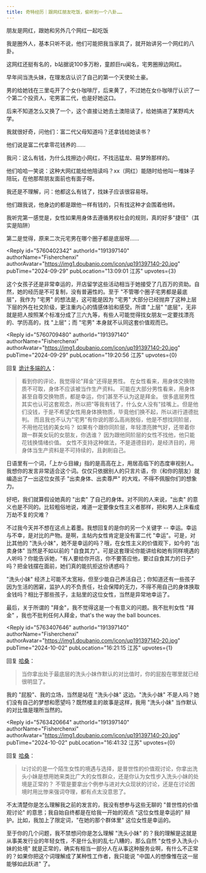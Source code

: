 ```yaml
---
title: 奇特经历｜跟网红朋友吃饭，偷听到一个八卦……
---
```



<Forum groupName="我们在偷听" groupUrl="https://www.douban.com/group/737051/" archivedAt="2025-05-16T14:16:52.637Z">
  <Post
    id="311848434"
    title="奇特经历｜跟网红朋友吃饭，偷听到一个八卦……"
    url="https://www.douban.com/group/topic/311848434/?_spm_id=MTk2NTE1MzQx"
    pubTime="05-08"
    highlightUserId="191397140"
  >
朋友是网红，跟她和另外几个网红一起吃饭

我是圈外人，基本只听不说，他们可能把我当家具了，就开始讲另一个网红的八卦。

这网红还挺有名的，b站据说100多万粉，童颜巨ru闻名，宅男圈擦边网红。

早年间当洗头妹，在理发店认识了自己的第一个天使轮土豪。

男的给她钱在三里屯开了个女仆咖啡厅，后来黄了，不过她在女仆咖啡厅认识了一个第二个投资人，宅男富二代，也是好她这口。

后来不知道怎么又换了一个，这个直接让她去土澳陪读了，给她搞进了某野鸡大学。

我就很好奇，问他们：富二代父母知道吗？还拿钱给她读书？

他们说是富二代拿零花钱养的......

我问：这么有钱，为什么找擦边小网红，不找迅猛龙、易梦玲那样的。

他们哈哈一笑说：这种大网红能给他陪读吗？xx（网红）能随时给他叫一堆妹子陪玩，在他那帮朋友面前也有面子呀。

我还是不理解，问：他都这么有钱了，找妹子应该很容易呀。

他们跟我说，他身边的都是跟他一样有钱的，只有找这种才会围着他转。

我听完第一感觉是，女性如果用身体去遵循男权社会的规则，真的好多"捷径"（其实是陷阱）

第二是觉得，原来二次元宅男在哪个圈子都是底层呀......

<Reply
  id="5760402342"
  authorId="191397140"
  authorName="Fisherchenxi"
  authorAvatar="https://img1.doubanio.com/icon/up191397140-20.jpg"
  pubTime="2024-09-29"
  pubLocation="13:09:01 江苏"
  upvotes={3}
>
这个女孩子还是非常幸运的，开店留学这些活动相当于她接受了几百万的资助。自然，她的经历是不可复制，没有普遍性的。至于
"不管哪个圈子宅男都是最底层"，我作为 "宅男" 的想法是，这可能是因为
"宅男"
大部分已经抛弃了这种上层下层的外在社交阶级，更注重内心的情感体验和感受。所谓
"上层"
"底层"，无非就是把人按照某个标准分成了三六九等，有些人可能觉得找女朋友一定要找漂亮的、学历高的，找
"上层"；而 "宅男" 本身就不认同这套价值观而已。
</Reply>

<Reply
  id="5760709480"
  authorId="191397140"
  authorName="Fisherchenxi"
  authorAvatar="https://img1.doubanio.com/icon/up191397140-20.jpg"
  pubTime="2024-09-29"
  pubLocation="19:20:56 江苏"
  upvotes={0}
>
回复 [诡计多端的人](https://www.douban.com/people/196515341/)：
> 看到你的评论，我觉得论"拜金"还得是男性。
在女性看来，用身体交换物质不可取，身体不应该被当作生产资料。
可能在大部分男性看来，用身体甚至自尊交换物质，都是幸运，你们甚至不认为这是拜金。
很多底层男性其实也认可这套观念，所以把"等我有钱了，什么女人没有"挂嘴上。但是他们没钱，于是不希望女性用身体换物质，毕竟他们换不起，所以进行道德批判。
而且我也不认为"宅男"有你说的那么高尚脱俗，他是不想找同阶层，不用他花钱的美女吗？
如果有个跟你同阶层，年轻漂亮脾气好，还带着你跟一群美女玩的女朋友，你选谁？
因为跟他同阶层的女性不找他，他只能花钱换情绪价值。
女性不支持这种做法，不是道德目的，是经济目的，用身体当生产资料是不可持续的，且剥削自己。

日语里有一个词，「上から目線」指的是高高在上，用居高临下的态度审视别人。我想你的发言非常适合这个词。仅仅只依据别人的只言片语，你（和你的朋友）就编造出了一出这位女孩子
"出卖身体、出卖尊严" 的大戏，不得不佩服你们的想象力。

好吧，我们就算假设她真的 "出卖" 了自己的身体。对不同的人来说，"出卖"
的意义也是不同的。比较粗俗地说，难道一定要像女性主义者那样，把和男人上床看成万劫不复的灾难？

不过我今天并不想在这点上着墨。我想回复的是你的另一个关键字 \--
幸运。幸运与不幸，是对比的产物。是啊，主帖内女性肯定是没有富二代
"幸运"。可是，对比其他的
"洗头小妹"，她不是幸运的吗？哦，在女性主义的价值观下，如今的 "出卖身体"
当然是不如以前的
"自食其力"。可是这套理论你能讲给和她有同样境遇的人听吗？你能告诉她，"有人要给你开店，你不要答应他，要过自食其力的日子"
吗？把金钱摆在面前，她们真的能抗拒这份诱惑吗？

"洗头小妹"
经济上可能不太宽裕，但至少能自己养活自己；你知道还有一些孩子因为生活的困窘，监护人的不负责任，社会保障的无力，不得不用自己的身体换取金钱吗？相比于那些孩子，主贴里的这位女性，当然是异常地幸运了。

最后，关于所谓的 "拜金"，我不觉得这是一个有意义的问题。我不批判女性
"拜金" ，我也不批判任何人拜金，that\'s the way the ball bounces.
</Reply>

<Reply
  id="5763407646"
  authorId="191397140"
  authorName="Fisherchenxi"
  authorAvatar="https://img1.doubanio.com/icon/up191397140-20.jpg"
  pubTime="2024-10-02"
  pubLocation="16:21:15 江苏"
  upvotes={1}
>
回复 [哈桑](https://www.douban.com/people/79587356/)：
> 当你拿出处于最底层的洗头小妹作默认的对比值时，你的屁股在哪里就已经很明显了。

我的 "屁股"、我的立场，当然是站在 "洗头小妹" 这边。"洗头小妹"
不是人吗？她们没有自己的梦想和愿望吗？既然楼主的故事是这样，我用
"洗头小妹" 当作默认的对比值是理所当然的。
</Reply>

<Reply
  id="5763420664"
  authorId="191397140"
  authorName="Fisherchenxi"
  authorAvatar="https://img1.doubanio.com/icon/up191397140-20.jpg"
  pubTime="2024-10-02"
  pubLocation="16:41:32 江苏"
  upvotes={0}
>
回复 [哈桑](https://www.douban.com/people/79587356/)：
> lz讨论的是一个陌生女性的境遇与选择，是普世性的价值观讨论，你拿出洗头小妹是想用她来类比广大的女性群众，还是你认为女性步入洗头小妹的处境是正常的？
不管是要拿出个例参与进对大众现状的讨论，还是在讨论困境时用比惨来强词夺理，都有点太没意思了。

不太清楚你是怎么理解我之前的发言的，我没有想参与这些无聊的
"普世性的价值观讨论" 的意思；我自始自终都是在给我一开始的观点
"这位女性是幸运的" 辩护。比如，我加上了限定词，"在她的那个群体里"
这位女性是幸运的。

至于你的几个问题，我不禁想问你是怎么理解 "洗头小妹"
的？我的理解是这就是从事美发行业的年轻女性，不是什么别的乱七八糟的，那么自然
"女性步入洗头小妹的处境"
就是正常的，确实有相当一部分人在从事这种服务业啊，有什么不正常的？如果你把这个词理解成了某种性工作者，我只能说
"中国人的想像惟在这一层能够如此跃进" 了。
</Reply>
  </Post>
</Forum>
